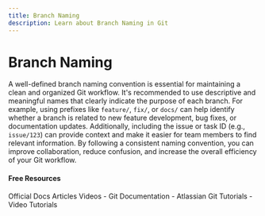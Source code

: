 ```yaml
---
title: Branch Naming
description: Learn about Branch Naming in Git
---
```


# Branch Naming

A well-defined branch naming convention is essential for maintaining a clean and organized Git workflow. It's recommended to use descriptive and meaningful names that clearly indicate the purpose of each branch. For example, using prefixes like `feature/`, `fix/`, or `docs/` can help identify whether a branch is related to new feature development, bug fixes, or documentation updates. Additionally, including the issue or task ID (e.g., `issue/123`) can provide context and make it easier for team members to find relevant information. By following a consistent naming convention, you can improve collaboration, reduce confusion, and increase the overall efficiency of your Git workflow.

#### Free Resources

<Tabs defaultValue="official">
<TabsList>
<TabsTrigger value="official">Official Docs</TabsTrigger>
<TabsTrigger value="article">Articles</TabsTrigger>
<TabsTrigger value="video">Videos</TabsTrigger>
</TabsList>

<TabsContent value="official">
- <Link href="https://git-scm.com/docs">Git Documentation</Link>
</TabsContent>
<TabsContent value="article">
- <Link href="https://www.atlassian.com/git/tutorials">Atlassian Git Tutorials</Link>
</TabsContent>
<TabsContent value="video">
- <Link href="https://www.youtube.com/results?search_query=git+branch-naming+tutorial">Video Tutorials</Link>
</TabsContent>
</Tabs>
